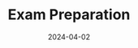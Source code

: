 ---
title: "Exam Preparation"
description: 
date: "2024-04-02"
parent: "Redhat Enterprise Linux 9 - EX294K RHCE"
grand_parent : null
order: 11
---